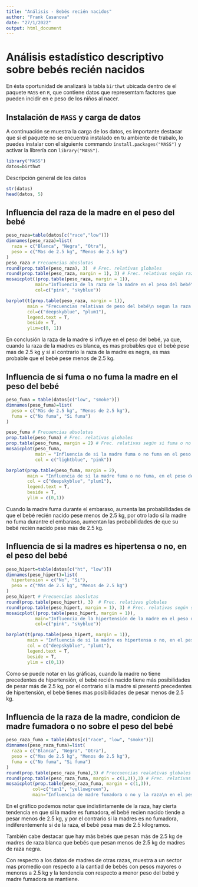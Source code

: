 ```yaml
---
title: "Análisis - Bebés recién nacidos"
author: "Frank Casanova"
date: "27/1/2022"
output: html_document
---
```


# Análisis estadístico descriptivo sobre bebés recién nacidos

En ésta oportunidad de analizará la tabla `birthwt` ubicada dentro de el paquete `MASS` en `R`, que contiene datos que represemtam factores que pueden incidir en e peso de los niños al nacer.

## Instalación de `MASS` y carga de datos

A continuación se muestra la carga de los datos, es importante destacar que si el paquete no se encuentra instalado en tu ambiente de trabalo, lo puedes instalar con el siguiente commando `install.packages("MASS")` y activar la librería con `library("MASS")`. 

```r
library("MASS")
datos=birthwt
```

Descripción general de los datos

```r
str(datos)
head(datos, 5)
```

## Influencia del raza de la madre en el peso del bebé

```r
peso_raza=table(datos[c("race","low")])
dimnames(peso_raza)=list(
  raza = c("Blanca", "Negra", "Otra"),
  peso = c("Mas de 2.5 kg", "Menos de 2.5 kg")
)
peso_raza # Frecuencias aboslutas
round(prop.table(peso_raza), 3)  # Frec. relativas globales
round(prop.table(peso_raza, margin = 1), 3) # Frec. relativas según raza
mosaicplot((prop.table(peso_raza, margin = 1)),
           main="Influencia de la raza de la madre en el peso del bebé",
           col=c("pink", "skyblue"))

```

```r
barplot(t(prop.table(peso_raza, margin = 1)),
        main = "Frecuencias relativas de peso del bebé\n segun la raza de la madre",
        col=c("deepskyblue", "plum1"),
        legend.text = T,
        beside = T,
        ylim=c(0, 1))

```

En conclusión la raza de la madre si influye en el peso del bebé, ya que, cuando la raza de la madres es blanca, es mas probables que el bebé pese mas de 2.5 kg y si al contrario la raza de la madre es negra, es mas probable que el bebé pese menos de 2.5 kg.

## Influencia de si fuma o no fuma la madre en el peso del bebé

```r
peso_fuma = table(datos[c("low", "smoke")])
dimnames(peso_fuma)=list(
  peso = c("Más de 2.5 kg", "Menos de 2.5 kg"),
  fuma = c("No fuma", "Si fuma")
)

peso_fuma # Frecuencias absolutas
prop.table(peso_fuma) # Frec. relativas globales
prop.table(peso_fuma, margin = 2) # Frec. relativas según si fuma o no fuma
mosaicplot(peso_fuma,
           main = "Influencia de si la madre fuma o no fuma en el peso de bebé",
           col = c("lightblue", "pink"))
```


```r
barplot(prop.table(peso_fuma, margin = 2),
        main = "Influencia de si la madre fuma o no fuma, en el peso del bebé",
        col = c("deepskyblue", "plum1"),
        legend.text = T,
        beside = T,
        ylim = c(0,1))
```

Cuando la madre fuma durante el embaraso, aumenta las probabilidades de que el bebé recién nacido pese menos de 2.5 kg, por otro lado si la madre no fuma durantre el embaraso, aumentan las probabilidades de que su bebé recién nacido pese más de 2.5 kg.

## Influencia de si la madres es hipertensa o no, en el peso del bebé

```r
peso_hipert=table(datos[c("ht", "low")])
dimnames(peso_hipert)=list(
  hipertension = c("No", "Si"),
  peso = c("Más de 2.5 kg", "Menos de 2.5 kg")
)
peso_hipert # Frecuencias aboslutas
round(prop.table(peso_hipert), 3)  # Frec. relativas globales
round(prop.table(peso_hipert, margin = 1), 3) # Frec. relativas según si es hipertensa o no
mosaicplot((prop.table(peso_hipert, margin = 1)),
           main="Influencia de la hipertensión de la madre en el peso del bebé",
           col=c("pink", "skyblue"))
```

```r
barplot(t(prop.table(peso_hipert, margin = 1)),
        main = "Influencia de si la madre es hipertensa o no, en el peso del bebé",
        col = c("deepskyblue", "plum1"),
        legend.text = T,
        beside = T,
        ylim = c(0,1))
```

Como se puede notar en las gráficas, cuando la madre no tiene precedentes de hipertensión, el bebé recién nacido tiene más posibilidades de pesar más de 2.5 kg, por el contrario si la madre si presentó precedentes de hipertensión, el bebé tienes mas posibilidades de pesar menos de 2.5 kg.

## Influencia de la raza de la madre, condicion de madre fumadora o no sobre el peso del bebé

```r
peso_raza_fuma = table(datos[c("race", "low", "smoke")])
dimnames(peso_raza_fuma)=list(
  raza = c("Blanca", "Negra", "Otra"),
  peso = c("Mas de 2.5 kg", "Menos de 2.5 kg"),
  fuma = c("No fuma", "Si fuma")
)
round(prop.table(peso_raza_fuma),3) # Freccuencias realativas globales
round(prop.table(peso_raza_fuma, margin = c(1,3)),3) # Frec. relativas segun raza y condición fumadora
mosaicplot(prop.table(peso_raza_fuma, margin = c(1,3)),
          col=c("tan1", "yellowgreen"),
          main="Influencia de madre fumadora o no y la raza\n en el peso del bebé")

```

En el gráfico podemos notar que indistintamente de la raza, hay cierta tendencia en que si la madre es fumadora, el bebé recien nacido tiende a pesar menos de 2.5 kg, y por el contrario si la madres es no fumadora, indiferentemente si de la raza, el bebé pesa mas de 2.5 kilogramos. 

También cabe destacar que hay más bebés que pesan más de 2.5 kg de madres de raza blanca que bebés que pesan menos de 2.5 kg de madres de raza negra.

Con respecto a los datos de madres de otras razas, muestra a un sector mas promedio con respecto a la cantiad de bebés con pesos mayores o menores a 2.5 kg y la tendencia con respecto a menor peso del bebé y madre fumadora se mantiene.











